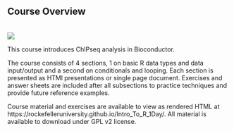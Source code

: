 ## Course Overview

<br>
[<img src="https://github.com/RockefellerUniversity/Intro_To_R_1Day/workflows/R-CMD-check-bioc/badge.svg">](https://github.com/RockefellerUniversity/Intro_To_R_1Day/actions?query=workflow%3AR-CMD-check-bioc)


This course introduces ChIPseq analysis in Bioconductor.

The course consists of 4 sections, 1 on basic R data types and data input/output and a second on conditionals and looping.
Each section is presented as HTMl presentations or single page document. Exercises and answer sheets are included after all subsections to practice techniques and provide future reference examples.

Course material and exercises are available to view as rendered HTML at https://rockefelleruniversity.github.io/Intro_To_R_1Day/.
All material is available to download under GPL v2 license.

